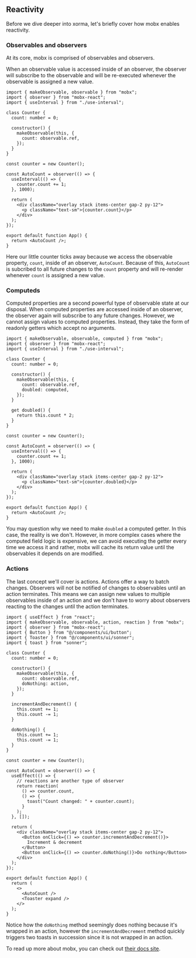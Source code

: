 ## Reactivity

Before we dive deeper into xorma, let's briefly cover how mobx enables reactivity.

### Observables and observers

At its core, mobx is comprised of observables and observers.

When an observable value is accessed inside of an observer, the observer will subscribe to the observable and will be re-executed whenever the observable is assigned a new value.

```tsx live
import { makeObservable, observable } from "mobx";
import { observer } from "mobx-react";
import { useInterval } from "./use-interval";

class Counter {
  count: number = 0;

  constructor() {
    makeObservable(this, {
      count: observable.ref,
    });
  }
}

const counter = new Counter();

const AutoCount = observer(() => {
  useInterval(() => {
    counter.count += 1;
  }, 1000);

  return (
    <div className="overlay stack items-center gap-2 py-12">
      <p className="text-sm">{counter.count}</p>
    </div>
  );
});

export default function App() {
  return <AutoCount />;
}
```

Here our little counter ticks away because we access the observable property, `count`, inside of an observer, `AutoCount`. Because of this, `AutoCount` is subcribed to all future changes to the `count` property and will re-render whenever `count` is assigned a new value.

### Computeds

Computed properties are a second powerful type of observable state at our disposal. When computed properties are accessed inside of an observer, the observer again will subscribe to any future changes. However, we cannot assign values to computed properties. Instead, they take the form of readonly getters which accept no arguments.

```tsx live
import { makeObservable, observable, computed } from "mobx";
import { observer } from "mobx-react";
import { useInterval } from "./use-interval";

class Counter {
  count: number = 0;

  constructor() {
    makeObservable(this, {
      count: observable.ref,
      doubled: computed,
    });
  }

  get doubled() {
    return this.count * 2;
  }
}

const counter = new Counter();

const AutoCount = observer(() => {
  useInterval(() => {
    counter.count += 1;
  }, 1000);

  return (
    <div className="overlay stack items-center gap-2 py-12">
      <p className="text-sm">{counter.doubled}</p>
    </div>
  );
});

export default function App() {
  return <AutoCount />;
}
```

You may question why we need to make `doubled` a computed getter. In this case, the reality is we don't. However, in more complex cases where the computed field logic is expensive, we can avoid executing the getter every time we access it and rather, mobx will cache its return value until the observables it depends on are modified.

### Actions

The last concept we'll cover is actions. Actions offer a way to batch changes. Observers will not be notified of changes to observables until an action terminates. This means we can assign new values to multiple observables inside of an action and we don't have to worry about observers reacting to the changes until the action terminates.

```tsx live
import { useEffect } from "react";
import { makeObservable, observable, action, reaction } from "mobx";
import { observer } from "mobx-react";
import { Button } from "@/components/ui/button";
import { Toaster } from "@/components/ui/sonner";
import { toast } from "sonner";

class Counter {
  count: number = 0;

  constructor() {
    makeObservable(this, {
      count: observable.ref,
      doNothing: action,
    });
  }

  incrementAndDecrement() {
    this.count += 1;
    this.count -= 1;
  }

  doNothing() {
    this.count += 1;
    this.count -= 1;
  }
}

const counter = new Counter();

const AutoCount = observer(() => {
  useEffect(() => {
    // reactions are another type of observer
    return reaction(
      () => counter.count,
      () => {
        toast("Count changed: " + counter.count);
      }
    );
  }, []);

  return (
    <div className="overlay stack items-center gap-2 py-12">
      <Button onClick={() => counter.incrementAndDecrement()}>
        Increment & decrement
      </Button>
      <Button onClick={() => counter.doNothing()}>Do nothing</Button>
    </div>
  );
});

export default function App() {
  return (
    <>
      <AutoCount />
      <Toaster expand />
    </>
  );
}
```

Notice how the `doNothing` method seemingly does nothing because it's wrapped in an action, however the `incrementAndDecrement` method quickly triggers two toasts in succession since it is not wrapped in an action.

To read up more about mobx, you can check out [their docs site](https://mobx.js.org/README.html#a-quick-example).
